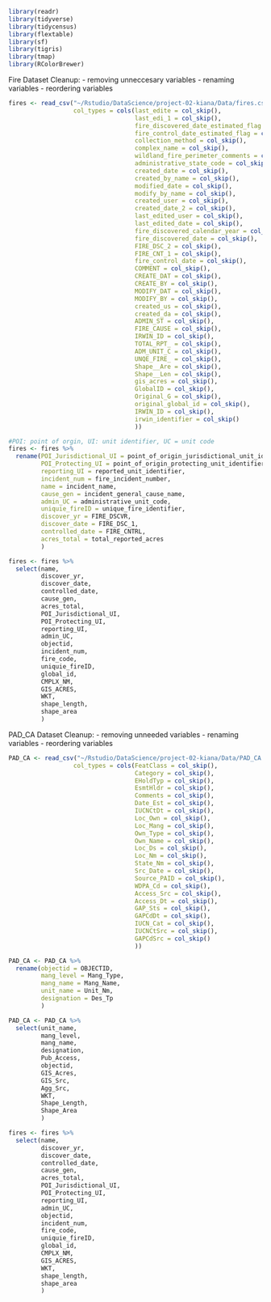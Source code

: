 

```r
library(readr)
library(tidyverse)
library(tidycensus)
library(flextable)
library(sf)
library(tigris)
library(tmap)
library(RColorBrewer)
```

Fire Dataset Cleanup:
- removing unneccesary variables
- renaming variables
- reordering variables
```r
fires <- read_csv("~/Rstudio/DataScience/project-02-kiana/Data/fires.csv", 
                  col_types = cols(last_edite = col_skip(),
                                   last_edi_1 = col_skip(),
                                   fire_discovered_date_estimated_flag = col_skip(),
                                   fire_control_date_estimated_flag = col_skip(),
                                   collection_method = col_skip(),
                                   complex_name = col_skip(),
                                   wildland_fire_perimeter_comments = col_skip(),
                                   administrative_state_code = col_skip(),
                                   created_date = col_skip(),
                                   created_by_name = col_skip(),
                                   modified_date = col_skip(),
                                   modify_by_name = col_skip(),
                                   created_user = col_skip(),
                                   created_date_2 = col_skip(),
                                   last_edited_user = col_skip(),
                                   last_edited_date = col_skip(),
                                   fire_discovered_calendar_year = col_skip(),
                                   fire_discovered_date = col_skip(),
                                   FIRE_DSC_2 = col_skip(),
                                   FIRE_CNT_1 = col_skip(),
                                   fire_control_date = col_skip(),
                                   COMMENT = col_skip(),
                                   CREATE_DAT = col_skip(),
                                   CREATE_BY = col_skip(),
                                   MODIFY_DAT = col_skip(),
                                   MODIFY_BY = col_skip(),
                                   created_us = col_skip(),
                                   created_da = col_skip(),
                                   ADMIN_ST = col_skip(),
                                   FIRE_CAUSE = col_skip(),
                                   IRWIN_ID = col_skip(),
                                   TOTAL_RPT_ = col_skip(),
                                   ADM_UNIT_C = col_skip(),
                                   UNQE_FIRE_ = col_skip(),
                                   Shape__Are = col_skip(),
                                   Shape__Len = col_skip(),
                                   gis_acres = col_skip(),
                                   GlobalID = col_skip(),
                                   Original_G = col_skip(),
                                   original_global_id = col_skip(),
                                   IRWIN_ID = col_skip(),
                                   irwin_identifier = col_skip()
                                   ))

#POI: point of orgin, UI: unit identifier, UC = unit code
fires <- fires %>% 
  rename(POI_Jurisdictional_UI = point_of_origin_jurisdictional_unit_identifier,
         POI_Protecting_UI = point_of_origin_protecting_unit_identifier,
         reporting_UI = reported_unit_identifier,
         incident_num = fire_incident_number,
         name = incident_name,
         cause_gen = incident_general_cause_name,
         admin_UC = administrative_unit_code,
         uniquie_fireID = unique_fire_identifier,
         discover_yr = FIRE_DSCVR,
         discover_date = FIRE_DSC_1,
         controlled_date = FIRE_CNTRL,
         acres_total = total_reported_acres
         )

fires <- fires %>% 
  select(name,
         discover_yr,
         discover_date,
         controlled_date,
         cause_gen,
         acres_total,
         POI_Jurisdictional_UI,
         POI_Protecting_UI,
         reporting_UI,
         admin_UC,
         objectid,
         incident_num,
         fire_code,
         uniquie_fireID,
         global_id,
         CMPLX_NM,
         GIS_ACRES,
         WKT,
         shape_length,
         shape_area
         )

```

PAD_CA Dataset Cleanup:
- removing unneeded variables
- renaming variables
- reordering variables
```r
PAD_CA <- read_csv("~/Rstudio/DataScience/project-02-kiana/Data/PAD_CA.csv", 
                  col_types = cols(FeatClass = col_skip(),
                                   Category = col_skip(),
                                   EHoldTyp = col_skip(),
                                   EsmtHldr = col_skip(),
                                   Comments = col_skip(),
                                   Date_Est = col_skip(),
                                   IUCNCtDt = col_skip(),
                                   Loc_Own = col_skip(),
                                   Loc_Mang = col_skip(),
                                   Own_Type = col_skip(),
                                   Own_Name = col_skip(),
                                   Loc_Ds = col_skip(),
                                   Loc_Nm = col_skip(),
                                   State_Nm = col_skip(),
                                   Src_Date = col_skip(),
                                   Source_PAID = col_skip(),
                                   WDPA_Cd = col_skip(),
                                   Access_Src = col_skip(),
                                   Access_Dt = col_skip(),
                                   GAP_Sts = col_skip(),
                                   GAPCdDt = col_skip(),
                                   IUCN_Cat = col_skip(),
                                   IUCNCtSrc = col_skip(),
                                   GAPCdSrc = col_skip()
                                   ))

PAD_CA <- PAD_CA %>% 
  rename(objectid = OBJECTID,
         mang_level = Mang_Type,
         mang_name = Mang_Name,
         unit_name = Unit_Nm,
         designation = Des_Tp
         )

PAD_CA <- PAD_CA %>% 
  select(unit_name,
         mang_level,
         mang_name,
         designation,
         Pub_Access,
         objectid,
         GIS_Acres,
         GIS_Src,
         Agg_Src,
         WKT,
         Shape_Length,
         Shape_Area
         )

fires <- fires %>% 
  select(name,
         discover_yr,
         discover_date,
         controlled_date,
         cause_gen,
         acres_total,
         POI_Jurisdictional_UI,
         POI_Protecting_UI,
         reporting_UI,
         admin_UC,
         objectid,
         incident_num,
         fire_code,
         uniquie_fireID,
         global_id,
         CMPLX_NM,
         GIS_ACRES,
         WKT,
         shape_length,
         shape_area
         )
```





